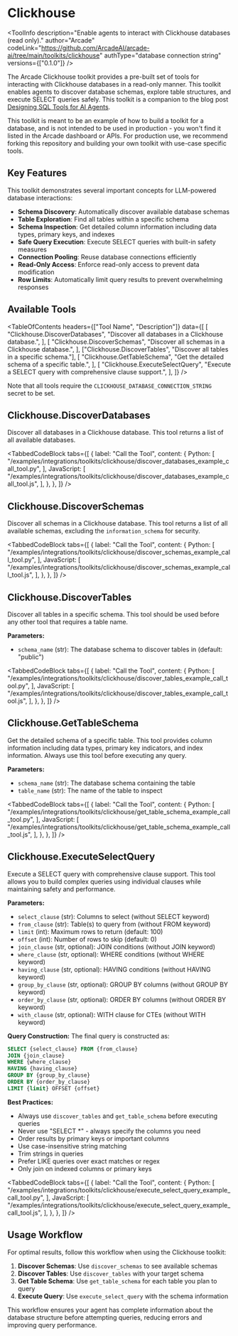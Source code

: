 # Clickhouse


<ToolInfo
  description="Enable agents to interact with Clickhouse databases (read only)."
  author="Arcade"
  codeLink="https://github.com/ArcadeAI/arcade-ai/tree/main/toolkits/clickhouse"
  authType="database connection string"
  versions={["0.1.0"]}
/>

<Badges repo="arcadeai/arcade-clickhouse" />

The Arcade Clickhouse toolkit provides a pre-built set of tools for interacting with Clickhouse databases in a read-only manner. This toolkit enables agents to discover database schemas, explore table structures, and execute SELECT queries safely. This toolkit is a companion to the blog post [Designing SQL Tools for AI Agents](https://blog.arcade.dev/sql-tools-ai-agents-security).

<Callout type="info">
  This toolkit is meant to be an example of how to build a toolkit for a
  database, and is not intended to be used in production - you won't find it
  listed in the Arcade dashboard or APIs. For production use, we recommend
  forking this repository and building your own toolkit with use-case specific
  tools.
</Callout>

## Key Features

This toolkit demonstrates several important concepts for LLM-powered database interactions:

- **Schema Discovery**: Automatically discover available database schemas
- **Table Exploration**: Find all tables within a specific schema
- **Schema Inspection**: Get detailed column information including data types, primary keys, and indexes
- **Safe Query Execution**: Execute SELECT queries with built-in safety measures
- **Connection Pooling**: Reuse database connections efficiently
- **Read-Only Access**: Enforce read-only access to prevent data modification
- **Row Limits**: Automatically limit query results to prevent overwhelming responses

## Available Tools

<TableOfContents
  headers={["Tool Name", "Description"]}
  data={[
    [
      "Clickhouse.DiscoverDatabases",
      "Discover all databases in a Clickhouse database.",
    ],
    [
      "Clickhouse.DiscoverSchemas",
      "Discover all schemas in a Clickhouse database.",
    ],
    ["Clickhouse.DiscoverTables", "Discover all tables in a specific schema."],
    [
      "Clickhouse.GetTableSchema",
      "Get the detailed schema of a specific table.",
    ],
    [
      "Clickhouse.ExecuteSelectQuery",
      "Execute a SELECT query with comprehensive clause support.",
    ],
  ]}
/>

Note that all tools require the `CLICKHOUSE_DATABASE_CONNECTION_STRING` secret to be set.

## Clickhouse.DiscoverDatabases

Discover all databases in a Clickhouse database. This tool returns a list of all available databases.

<TabbedCodeBlock
  tabs={[
    {
      label: "Call the Tool",
      content: {
        Python: [
          "/examples/integrations/toolkits/clickhouse/discover_databases_example_call_tool.py",
        ],
        JavaScript: [
          "/examples/integrations/toolkits/clickhouse/discover_databases_example_call_tool.js",
        ],
      },
    },
  ]}
/>

## Clickhouse.DiscoverSchemas

Discover all schemas in a Clickhouse database. This tool returns a list of all available schemas, excluding the `information_schema` for security.

<TabbedCodeBlock
  tabs={[
    {
      label: "Call the Tool",
      content: {
        Python: [
          "/examples/integrations/toolkits/clickhouse/discover_schemas_example_call_tool.py",
        ],
        JavaScript: [
          "/examples/integrations/toolkits/clickhouse/discover_schemas_example_call_tool.js",
        ],
      },
    },
  ]}
/>

## Clickhouse.DiscoverTables

Discover all tables in a specific schema. This tool should be used before any other tool that requires a table name.

**Parameters:**

- `schema_name` (str): The database schema to discover tables in (default: "public")

<TabbedCodeBlock
  tabs={[
    {
      label: "Call the Tool",
      content: {
        Python: [
          "/examples/integrations/toolkits/clickhouse/discover_tables_example_call_tool.py",
        ],
        JavaScript: [
          "/examples/integrations/toolkits/clickhouse/discover_tables_example_call_tool.js",
        ],
      },
    },
  ]}
/>

## Clickhouse.GetTableSchema

Get the detailed schema of a specific table. This tool provides column information including data types, primary key indicators, and index information. Always use this tool before executing any query.

**Parameters:**

- `schema_name` (str): The database schema containing the table
- `table_name` (str): The name of the table to inspect

<TabbedCodeBlock
  tabs={[
    {
      label: "Call the Tool",
      content: {
        Python: [
          "/examples/integrations/toolkits/clickhouse/get_table_schema_example_call_tool.py",
        ],
        JavaScript: [
          "/examples/integrations/toolkits/clickhouse/get_table_schema_example_call_tool.js",
        ],
      },
    },
  ]}
/>

## Clickhouse.ExecuteSelectQuery

Execute a SELECT query with comprehensive clause support. This tool allows you to build complex queries using individual clauses while maintaining safety and performance.

**Parameters:**

- `select_clause` (str): Columns to select (without SELECT keyword)
- `from_clause` (str): Table(s) to query from (without FROM keyword)
- `limit` (int): Maximum rows to return (default: 100)
- `offset` (int): Number of rows to skip (default: 0)
- `join_clause` (str, optional): JOIN conditions (without JOIN keyword)
- `where_clause` (str, optional): WHERE conditions (without WHERE keyword)
- `having_clause` (str, optional): HAVING conditions (without HAVING keyword)
- `group_by_clause` (str, optional): GROUP BY columns (without GROUP BY keyword)
- `order_by_clause` (str, optional): ORDER BY columns (without ORDER BY keyword)
- `with_clause` (str, optional): WITH clause for CTEs (without WITH keyword)

**Query Construction:**
The final query is constructed as:

```sql
SELECT {select_clause} FROM {from_clause}
JOIN {join_clause}
WHERE {where_clause}
HAVING {having_clause}
GROUP BY {group_by_clause}
ORDER BY {order_by_clause}
LIMIT {limit} OFFSET {offset}
```

**Best Practices:**

- Always use `discover_tables` and `get_table_schema` before executing queries
- Never use "SELECT \*" - always specify the columns you need
- Order results by primary keys or important columns
- Use case-insensitive string matching
- Trim strings in queries
- Prefer LIKE queries over exact matches or regex
- Only join on indexed columns or primary keys

<TabbedCodeBlock
  tabs={[
    {
      label: "Call the Tool",
      content: {
        Python: [
          "/examples/integrations/toolkits/clickhouse/execute_select_query_example_call_tool.py",
        ],
        JavaScript: [
          "/examples/integrations/toolkits/clickhouse/execute_select_query_example_call_tool.js",
        ],
      },
    },
  ]}
/>

## Usage Workflow

For optimal results, follow this workflow when using the Clickhouse toolkit:

1. **Discover Schemas**: Use `discover_schemas` to see available schemas
2. **Discover Tables**: Use `discover_tables` with your target schema
3. **Get Table Schema**: Use `get_table_schema` for each table you plan to query
4. **Execute Query**: Use `execute_select_query` with the schema information

This workflow ensures your agent has complete information about the database structure before attempting queries, reducing errors and improving query performance.

<ToolFooter pipPackageName="arcade_clickhouse" />
